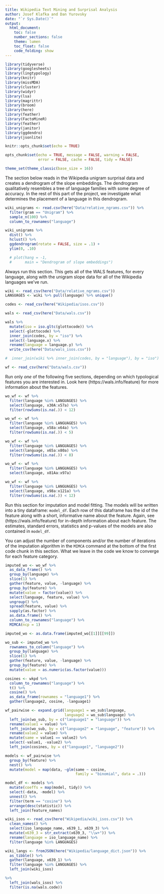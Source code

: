 ```yaml
---
title: Wikipedia Text Mining and Surprisal Analysis
author: Josef Klafka and Dan Yurovsky
date: "`r Sys.Date()`"
output: 
  html_document:
    toc: false
    number_sections: false
    theme: lumen
    toc_float: false
    code_folding: show 
---
```


```r
library(tidyverse)
library(googlesheets)
library(lingtypology)
library(knitr)
library(missMDA)
library(cluster)
library(widyr)
library(lsa)
library(magrittr)
library(broom)
library(here)
library(feather)
library(FactoMineR)
library(feather)
library(janitor)
library(ggdendro)
library(jsonlite)

knitr::opts_chunk$set(echo = TRUE)

opts_chunk$set(echo = TRUE, message = FALSE, warning = FALSE, 
               error = FALSE, cache = FALSE, tidy = FALSE)

theme_set(theme_classic(base_size = 16))
```

The section below reads in the Wikipedia unigram surprisal data and creates a dendrogram of the slope embeddings. The dendrogram qualitatively resembles a tree of language families with some degree of accuracy. In the rest of this part of the project, we investigate what determines the placement of a language in this dendrogram. 

```r
wiki_unigrams <- read.csv(here("Data/relative_ngrams.csv")) %>%
  filter(gram == "Unigram") %>%
  sample_n(100) %>%
  column_to_rownames("language")

wiki_unigrams %>% 
  dist() %>% 
  hclust() %>% 
  ggdendrogram(rotate = FALSE, size = .1) + 
  ylim(0, .10)

  # plot(hang = -1, 
  #      main = "Dendrogram of slope embeddings")

```

Always run this section. This gets all of the WALS features, for every language, along with the unigram slope data for all of the Wikipedia languages we've run. 

```r
wiki <- read_csv(here("Data/relative_ngrams.csv"))
LANGUAGES <- wiki %>% pull(language) %>% unique()

codes <- read_csv(here("Wikipedia/isos.csv"))

wals <- read_csv(here("Data/wals.csv"))

wals %>%
  mutate(iso = iso.gltc(glottocode)) %>%
  select(-glottocode) %>% 
  inner_join(codes, by = "iso") %>% 
  select(-language.x) %>%
  rename(language = language.y) %>%
  write_csv(here("Data/wals_isos.csv"))

#  inner_join(wiki %>% inner_join(codes, by = "language"), by = "iso")
```

```r
wf <- read_csv(here("Data/wals.csv"))

```

Run only _one_ of the following five sections, depending on which typological features you are interested in. Look here (https://wals.info/feature) for more information about the features. 

```r
wo_wf <- wf %>%
  filter(language %in% LANGUAGES) %>%
  select(language, x30A:x57a) %>%
  filter(rowSums(is.na(.)) < 12)

```
```r
wo_wf <- wf %>%
  filter(language %in% LANGUAGES) %>%
  select(language, x58a:x64a) %>%
  filter(rowSums(is.na(.)) < 5)

```
```r
wo_wf <- wf %>%
  filter(language %in% LANGUAGES) %>%
  select(language, x65a:x80a) %>%
  filter(rowSums(is.na(.)) < 8)

```
```r
wo_wf <- wf %>%
  filter(language %in% LANGUAGES) %>%
  select(language, x81Aa:x97a) 
```
```r
wo_wf <- wf %>%
  filter(language %in% LANGUAGES) %>%
  select(language, x98a:x121a) %>%
  filter(rowSums(is.na(.)) < 12)

```

Run this section for imputation and model fitting. The models will be written into a tiny dataframe: `model_df`. Each row of this dataframe has the id of the feature along with a short, informative name about the feature. Again, see (https://wals.info/feature) for in-depth information about each feature. The estimates, standard errors, statistics and p-values of the models are also contained in `model_df`. 

You can adjust the number of components and/or the number of iterations of the imputation algorithm in the `MIMCA` command at the bottom of the first code chunk in this section. What we leave in the code we know to converge for each feature category. 

```r
imputed_wo <- wo_wf %>%
  as_data_frame() %>%
  group_by(language) %>%
  slice(1) %>%
  gather(feature, value, -language) %>%
  group_by(feature) %>%
  mutate(value = factor(value)) %>%
  select(language, feature, value) %>%
  ungroup() %>% 
  spread(feature, value) %>% 
  sapply(as.factor) %>%
  as.data.frame() %>%
  column_to_rownames("language") %>%
  MIMCA(ncp = 1)

imputed_wo <- as.data.frame(imputed_wo[[1]][[99]]) 

wo_sub <- imputed_wo %>% 
  rownames_to_column("language") %>%
  group_by(language) %>%
  slice(1) %>%
  gather(feature, value, -language) %>%
  group_by(feature) %>%
  mutate(value = as.numeric(as.factor(value)))

cosines <- wkpd %>%
  column_to_rownames("language") %>%
  t() %>%
  cosine() %>%
  as_data_frame(rownames = "language1") %>%
  gather(language2, cosine, -language1)

wf_pairwise <- expand.grid(language1 = wo_sub$language,
                           language2 = wo_sub$language) %>%
  left_join(wo_sub, by = c("language1" = "language")) %>%
  rename(value1 = value) %>%
  left_join(wo_sub, by = c("language2" = "language", "feature")) %>%
  rename(value2 = value) %>%
  mutate(same = value1 == value2) %>%
  select(-value1, -value2) %>%
  left_join(cosines, by = c("language1", "language2"))

models <- wf_pairwise %>%
  group_by(feature) %>%
  nest() %>%
  mutate(model = map(data, ~glm(same ~ cosine, 
                                family = "binomial", data = .)))

model_df <- models %>%
  mutate(coeffs = map(model, tidy)) %>%
  select(-data, -model) %>%
  unnest() %>%
  filter(term == "cosine") %>%
  arrange(desc(statistic)) %>%
  left_join(feature_names)
```


```r
wiki_isos <- read_csv(here("Wikipedia/wiki_isos.csv")) %>%
  clean_names() %>%
  select(iso_language_name, x639_1, x639_3) %>% 
  mutate(x639_3 = str_extract(x639_3, "\\w+")) %>% 
  rename(language = iso_language_name) %>% 
  filter(language %in% LANGUAGES)

wiki_langs <- fromJSON(here("Wikipedia/language_dict.json")) %>%
  as_tibble() %>%
  gather(language, x639_1) %>%
  filter(language %in% LANGUAGES) %>%
  left_join(wiki_isos) 

%>%
  left_join(wals_isos) %>%
  filter(is.na(wals.code))
```